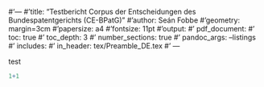 #'---
#'title: "Testbericht Corpus der Entscheidungen des Bundespatentgerichts (CE-BPatG)"
#'author: Seán Fobbe
#'geometry: margin=3cm
#'papersize: a4
#'fontsize: 11pt
#'output:
#'  pdf_document:
#'    toc: true
#'    toc_depth: 3
#'    number_sections: true
#'    pandoc_args: --listings
#'    includes:
#'      in_header: tex/Preamble_DE.tex
#' ---


test

```r

1+1

```